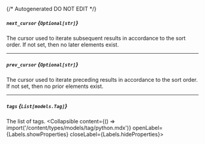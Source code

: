 {/* Autogenerated DO NOT EDIT  */}

##### `next_cursor` *{`Optional[str]`}*
The cursor used to iterate subsequent results in accordance to the
sort order. If not set, then no later elements exist.


---
##### `prev_cursor` *{`Optional[str]`}*
The cursor used to iterate preceding results in accordance to the
sort order. If not set, then no prior elements exist.


---
##### `tags` *{`List[models.Tag]`}*
The list of tags.
<Collapsible content={() => import('/content/types/models/tag/python.mdx')} openLabel={Labels.showProperties} closeLabel={Labels.hideProperties}>
</Collapsible>


